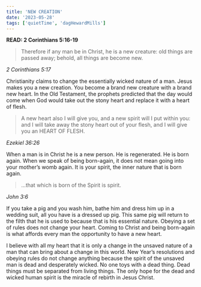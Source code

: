 ```yaml
---
title: 'NEW CREATION'
date: '2023-05-28'
tags: ['quietTime', 'dagHewardMills']
---
```


**READ: 2 Corinthians 5:16-19**

>Therefore if any man be in Christ, he is a new creature: old things are passed away; behold, all things are become new. 

*2 Corinthians 5:17*

Christianity claims to change the essentially wicked nature of a man. Jesus makes you a new creation. You become a brand new creature with a brand new heart. In the Old Testament, the prophets predicted that the day would come when God would take out the stony heart and replace it with a heart of flesh.

>A new heart also I will give you, and a new spirit will I put within you: and I will take away the stony heart out of your flesh, and I will give you an HEART OF FLESH. 

*Ezekiel 36:26*

When a man is in Christ he is a new person. He is regenerated. He is born again. When we speak of being born-again, it does not mean going into your mother’s womb again. It is your spirit, the inner nature that is born again.

>...that which is born of the Spirit is spirit. 

*John 3:6*

If you take a pig and you wash him, bathe him and dress him up in a wedding suit, all you have is a dressed up pig. This same pig will return to the filth that he is used to because that is his essential nature. Obeying a set of rules does not change your heart. Coming to Christ and being born-again is what affords every man the opportunity to have a new heart. 

I believe with all my heart that it is only a change in the unsaved nature of a man that can bring about a change in this world. New Year’s resolutions and obeying rules do not change anything because the spirit of the unsaved man is dead and desperately wicked. No one toys with a dead thing. Dead things must be separated from living things. The only hope for the dead and wicked human spirit is the miracle of rebirth in Jesus Christ. 

